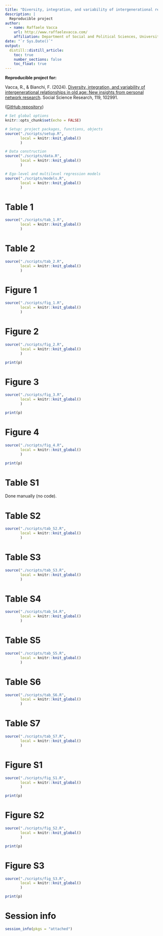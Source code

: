 ```yaml
---
title: "Diversity, integration, and variability of intergenerational relationships in old age: new insights from personal network research"
description: |
  Reproducible project
author:
  - name: Raffaele Vacca
    url: http://www.raffaelevacca.com/
    affiliation: Department of Social and Political Sciences, University of Milan
date: "`r Sys.Date()`"
output: 
  distill::distill_article:
    toc: true
    number_sections: false
    toc_float: true
---
```


**Reproducible project for:** 

Vacca, R., & Bianchi, F. (2024). [Diversity, integration, and variability of intergenerational relationships in old age: New insights from personal network research](https://doi.org/10.1016/j.ssresearch.2024.102991). Social Science Research, 119, 102991. 

([GitHub repository](https://github.com/raffaelevacca/Vacca_Bianchi_2024_SSR))

```r
# Set global options
knitr::opts_chunk$set(echo = FALSE)
```


```r
# Setup: project packages, functions, objects
source("./scripts/setup.R",
       local = knitr::knit_global()
       )
```

```r
# Data construction
source("./scripts/data.R",
       local = knitr::knit_global()
       )
```

```r
# Ego-level and multilevel regression models
source("./scripts/models.R",
       local = knitr::knit_global()
       )
```


# Table 1

```r
source("./scripts/tab_1.R",
       local = knitr::knit_global()
       )
```

# Table 2

```r
source("./scripts/tab_2.R",
       local = knitr::knit_global()
       )
```

# Figure 1

```r
source("./scripts/fig_1.R",
       local = knitr::knit_global()
       )
```

# Figure 2

```r
source("./scripts/fig_2.R",
       local = knitr::knit_global()
       )

print(p)
```

# Figure 3

```r
source("./scripts/fig_3.R",
       local = knitr::knit_global()
       )

print(p)
```

# Figure 4

```r
source("./scripts/fig_4.R",
       local = knitr::knit_global()
       )

print(p)
```

# Table S1

Done manually (no code).

# Table S2

```r
source("./scripts/tab_S2.R",
       local = knitr::knit_global()
       )
```

# Table S3

```r
source("./scripts/tab_S3.R",
       local = knitr::knit_global()
       )
```

# Table S4

```r
source("./scripts/tab_S4.R",
       local = knitr::knit_global()
       )
```

# Table S5

```r
source("./scripts/tab_S5.R",
       local = knitr::knit_global()
       )
```

# Table S6

```r
source("./scripts/tab_S6.R",
       local = knitr::knit_global()
       )
```

# Table S7

```r
source("./scripts/tab_S7.R",
       local = knitr::knit_global()
       )
```

# Figure S1

```r
source("./scripts/fig_S1.R",
       local = knitr::knit_global()
       )

print(p)
```

# Figure S2

```r
source("./scripts/fig_S2.R",
       local = knitr::knit_global()
       )

print(p)
```

# Figure S3

```r
source("./scripts/fig_S3.R",
       local = knitr::knit_global()
       )

print(p)
```

# Session info

```r
session_info(pkgs = "attached")
```

